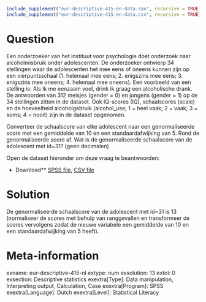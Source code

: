 ```r
include_supplement("eur-descriptive-415-en-data.sav", recursive = TRUE)
include_supplement("eur-descriptive-415-en-data.csv", recursive = TRUE)
```

Question
========
Een onderzoeker van het instituut voor psychologie doet onderzoek naar alcoholmisbruik onder adolescenten. De onderzoeker ontwierp 34 stellingen waar de adolescenten het mee eens of oneens kunnen zijn op een vierpuntsschaal (1. helemaal mee eens; 2. enigszins mee eens; 3. enigszins mee oneens; 4. helemaal mee oneens). Een voorbeeld van een stelling is: Als ik me eenzaam voel, drink ik graag een alcoholische drank. De antwoorden van 312 meisjes (gender = 0) en jongens (gender = 1) op de 34 stellingen zitten in de dataset. Ook IQ-scores (IQ), schaalscores (scale) en de hoeveelheid alcoholgebruik (alcohol_use; 1 = heel vaak; 2 = vaak; 3 = soms; 4 = nooit) zijn in de dataset opgenomen.

Converteer de schaalscore van elke adolescent naar een genormaliseerde score met een gemiddelde van 10 en een standaardafwijking van 5. Rond de genormaliseerde score af. Wat is de genormaliseerde schaalscore van de adolescent met id=31? (geen decimalen)

Open de dataset hieronder om deze vraag te beantwoorden:

* Download** [SPSS file](eur-descriptive-415-en-data.sav), [CSV file](eur-descriptive-415-en-data.csv)


Solution
========
De genormaliseerde schaalscore van de adolescent met id=31 is 13 (normaliseer de scores met behulp van ranggevallen en transformeer de scores vervolgens zodat de nieuwe variabele een gemiddelde van 10 en een standaardafwijking van 5 heeft).

Meta-information
================
exname: eur-descriptive-415-nl
extype: num
exsolution: 13
extol: 0
exsection: Descriptive statistics
exextra[Type]: Data manipulation, Interpreting output, Calculation, Case
exextra[Program]: SPSS
exextra[Language]: Dutch
exextra[Level]: Statistical Literacy
